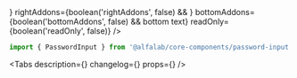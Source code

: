 

<Meta title=' Components/Forms/Inputs/PasswordInput' component={PasswordInput} />

<!-- Canvas -->

<Story name='PasswordInput'>
    <PasswordInput
        block={boolean('block', false)}
        size={select('size', ['s', 'm', 'l', 'xl'], 's')}
        disabled={boolean('disabled', false)}
        placeholder={text('placeholder', '')}
        label={text('label', '')}
        hint={text('hint', '')}
        error={text('error', '')}
        success={boolean('success', false)}
        leftAddons={boolean('leftAddons', false) && <StarMIcon />}
        rightAddons={boolean('rightAddons', false) && <StarMIcon />}
        bottomAddons={boolean('bottomAddons', false) && <span>bottom text</span>}
        readOnly={boolean('readOnly', false)}
    />
</Story>

<!-- Docs -->

<ComponentHeader
    name='PasswordInput'
    version={version}
    package='@alfalab/core-components/password-input'
/>

```jsx
import { PasswordInput } from '@alfalab/core-components/password-input';
```

<Tabs
    description={<Description />}
    changelog={<Changelog />}
    props={<ArgsTable of={PasswordInputTS} />}
/>
